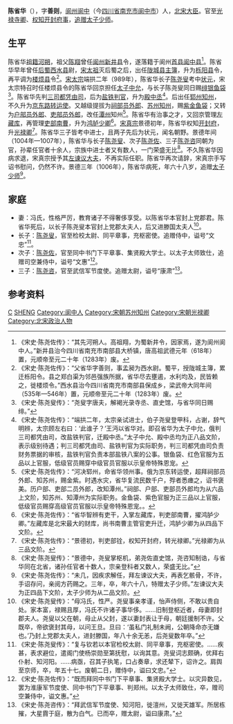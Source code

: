 '''陈省华'''（{{bd|939年||1006年||}}），字'''善则'''，[[阆州|阆州]][[阆中|阆中]]（今[[四川省|四川省]][[南充市|南充市]][[阆中市|阆中市]]）人，[[北宋|北宋]][[大臣|大臣]]。官至[[光禄寺卿|光禄寺卿]]、[[权知开封府事|权知开封府事]]，[[追赠|追赠]][[太子少师|太子少师]]。

== 生平 ==
陈省华[[祖籍|祖籍]][[河朔|河朔]]，祖父[[陈翔|陈翔]]曾任[[阆州|阆州]][[新井县|新井县]]令，遂落籍于阆州[[首县|首县]][[阆中县|阆中县]]<ref>《宋史·陈尧佐传》：“其先河朔人。高祖翔，为蜀新井令，因家焉，遂为阆州阆中人。”新井县治今四川省南充市南部县大桥镇，唐高祖武德元年（618年）置，元顺帝至元二十年（1283年）废。</ref>。陈省华早年曾任[[后蜀|后蜀]][[西水县|西水县]]尉，[[宋太祖|宋太祖]]灭后蜀之后，出任[[陇城县|陇城县]][[主簿|主簿]]，升为[[栎阳县|栎阳县]]令，再平调为[[楼烦县|楼烦县]]令<ref>《宋史·陈尧佐传》：“父省华字善则，事孟昶为西水尉。蜀平，授陇城主簿，累迁栎阳令。县之郑白渠为邻邑强族所据，省华尽去壅遏，水利均及，民皆赖之，徙楼烦令。”西水县治今四川省南充市南部县保成乡，梁武帝大同年间（535年—546年）置，元顺帝至元二十年（1283年）废。</ref>。[[宋太宗|宋太宗]]端拱二年（989年），陈省华长子[[陈尧叟|陈尧叟]]考中[[状元|状元]]，宋太宗特召时任楼烦县令的陈省华回京担任[[太子中允|太子中允]]，与长子陈尧叟同日赐[[绯银鱼袋|绯银鱼袋]]<ref>《宋史·陈尧叟传》：“尧叟字唐夫，解褐光录寺丞、直史馆，与省华同日赐绯。”</ref>。陈省华先判[[三司|三司]][[都凭由司|都凭由司]]，后为[[盐铁判官|盐铁判官]]，升为[[殿中丞|殿中丞]]<ref>《宋史·陈尧佐传》：“端拱二年，太宗亲试进士，伯子尧叟登甲科，占谢，辞气明辨，太宗顾左右曰：‘此谁子？’王沔以省华对。即召省华为太子中允，俄判三司都凭由司，改盐铁判官，迁殿中丞。”太子中允、殿中丞均为正八品文阶，表示级别待遇；判三司都凭由司、盐铁判官为实际职务，判三司都凭由司负责财务票据的审核，盐铁判官负责本部盐铁八案的公事。银鱼袋、红色官服为五品以上官服，低级官员赐穿中级官员官服以示皇帝特殊恩宠。</ref>。后出任[[郓州|郓州]][[知州|知州]]，不久升为[[京东路|京东路]][[转运使|转运使]]。又越级提拔为[[祠部员外郎|祠部员外郎]]、[[苏州|苏州]][[知州|知州]]，赐[[紫金鱼袋|紫金鱼袋]]；又转为[[户部员外郎|户部员外郎]]、[[吏部员外郎|吏部员外郎]]，改任[[潭州|潭州]]知州<ref>《宋史·陈尧佐传》：“河决郓州，命省华领州事。俄为京东转运使，超拜祠部员外郎、知苏州，赐金紫。时遇水灾，省华复流民数千户，殍者悉瘗之，诏书褒美。历户部、吏部二员外郎，改知潭州。”祠部、户部、吏部员外郎均为从六品上文阶，知苏州、知潭州为实际职务。金鱼袋、紫色官服为正三品以上官服，低级官员赐穿高级官员官服以示皇帝特殊恩宠。。</ref>。陈省华有治事之才，又回京管理[[左藏库|左藏库]]，再管理[[吏部|吏部]][[南曹|南曹]]，升为[[鸿胪少卿|鸿胪少卿]]<ref>《宋史·陈尧佐传》：“省华智辨有吏干，入掌左藏库，判吏部南曹，擢鸿胪少卿。”左藏库是北宋最大的财库，尚书南曹主管官吏升迁，鸿胪少卿为从四品下文阶。</ref>。[[宋真宗|宋真宗]]景德初年，陈省华权知[[开封府|开封府]]，升[[光禄卿|光禄卿]]<ref>《宋史·陈尧佐传》：“景德初，判吏部铨，权知开封府，转光禄卿。”光禄卿为从三品文阶。</ref>。陈省华三子皆考中进士，且两子先后为状元，闻名朝野。景德年间（1004年—1007年），陈省华与长子[[陈尧叟|陈尧叟]]、次子[[陈尧佐|陈尧佐]]、三子[[陈尧咨|陈尧咨]]同朝为官，孙辈任官者十余人，宗族中进士者又有数人，一门荣盛无比<ref>《宋史·陈尧叟传》：“景德中，尧叟掌枢机，弟尧佐直史馆，尧咨知制诰，与省华同在北省，诸孙任官者十数人，宗亲登科者又数人，荣盛无比。”</ref>。不久陈省华因病求退，宋真宗授予其[[左谏议大夫|左谏议大夫]]，不再实际任职。陈省华再次请辞，宋真宗手写诏书慰问，仍然不许。景德三年（1006年），陈省华病死，年六十八岁，追赠[[太子少师|太子少师]]<ref>《宋史·陈尧佐传》：“未几，因疾求解任，拜左谏议大夫，再表乞骸骨，不许，手诏存问，亲阅方药赐之。三年，卒，年六十八，特赠太子少师。”左谏议大夫为正四品下文阶，太子少师为从二品文阶。</ref>。
== 家庭 ==
*妻：冯氏，性格严厉，教育诸子不得奢侈享受。以陈省华本官封上党郡君。陈省华死后，以长子陈尧叟本官封上党郡太夫人，后又进滕国太夫人<ref>《宋史·陈尧叟传》：“母冯氏，性严。尧叟事亲孝谨，怡声侍侧，不敢以贵自处。家本富，禄赐且厚，冯氏不许诸子事华侈。……旧制登枢近者，母妻即封郡夫人。尧叟以父在朝，母止从父封，遂以妻封表让于母，朝廷援制不许。父既卒，帝欲褒封其母，以问王旦。旦曰：‘虽私门礼制未阙，公朝降命亦无嫌也。’乃封上党郡太夫人，进封滕国，年八十余无恙，后尧叟数年卒。”</ref>。
*长子：[[陈尧叟|陈尧叟]]，官至检校太尉、同平章事，充枢密使。追赠侍中，谥号“文忠”<ref>《宋史·陈尧叟传》：“复与钦若以本官检校太尉、同平章事，充枢密使。……疾甚，表求避位，遣阁门使杨崇勋至第抚慰，以询其意。尧叟词志颇确，优拜右仆射、知河阳。……病亟，召其子执笔，口占奏章，求还辇下，诏许之。肩舆至京师，卒，年五十七。废朝二日，赠侍中，谥曰文忠。”</ref>。
*次子：[[陈尧佐|陈尧佐]]，官至同中书门下平章事、集贤殿大学士。以太子太师致仕，追赠司空兼侍中，谥号“文惠”<ref>《宋史·陈尧佐传》：“既而拜同中书门下平章事、集贤殿大学士。以灾异数见，罢为淮康军节度使、同中书门下平章事、判郑州。以太子太师致仕，卒，赠司空兼侍中，谥文惠。”</ref>。
*三子：[[陈尧咨|陈尧咨]]，官至武信军节度使。追赠太尉，谥号“康肃”<ref>《宋史·陈尧咨传》：“拜武信军节度使、知河阳，徙澶州，又徙天雄军。所居栋摧，大星霣于庭，散为白气。已而卒，赠太尉，谥曰康肃。”</ref>。
== 参考资料 ==
{{reflist}}
[[Category:宋朝政治人物|C]]
[[Category:陈姓|SHENG]]
[[Category:阆中人|Category:阆中人]]
[[Category:宋朝苏州知州|Category:宋朝苏州知州]]
[[Category:宋朝光禄卿|Category:宋朝光禄卿]]
[[Category:北宋政治人物|Category:北宋政治人物]]